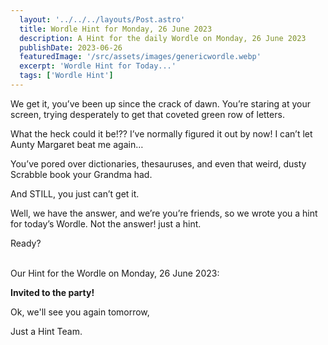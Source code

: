 ```yaml
---
  layout: '../../../layouts/Post.astro'
  title: Wordle Hint for Monday, 26 June 2023
  description: A Hint for the daily Wordle on Monday, 26 June 2023
  publishDate: 2023-06-26
  featuredImage: '/src/assets/images/genericwordle.webp'
  excerpt: 'Wordle Hint for Today...'
  tags: ['Wordle Hint']
---
```


  We get it, you’ve been up since the crack of dawn. You’re staring at your screen, trying desperately to get that coveted green row of letters. 

  What the heck could it be!??
  I’ve normally figured it out by now!
  I can’t let Aunty Margaret beat me again… 

  You’ve pored over dictionaries, thesauruses, and even that weird, dusty Scrabble book your Grandma had.

  And STILL, you just can’t get it. 

  Well, we have the answer, and we’re you’re friends, so we wrote you a hint for today’s Wordle.
  Not the answer! just a hint. 

  Ready?<br /><br />

  Our Hint for the Wordle on Monday, 26 June 2023:

  **Invited to the party!**

  Ok, we'll see you again tomorrow, 

  Just a Hint Team.
  